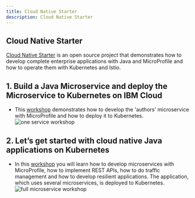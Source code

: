 ```yaml
---
title: Cloud Native Starter
description: Cloud Native Starter
---
```


## Cloud Native Starter
[Cloud Native Starter](https://cloud-native-starter.mybluemix.net) is an open source project that demonstrates how to develop complete enterprise applications with Java and MicroProfile and how to operate them with Kubernetes and Istio.

## 1. Build a Java Microservice and deploy the Microservice to Kubernetes on IBM Cloud
- This [workshop](https://github.com/IBM/cloud-native-starter/tree/master/workshop-one-service) demonstrates how to develop the 'authors' microservice with MicroProfile and how to deploy it to Kubernetes.
  ![one service workshop](./images/workshop-one-service.png)

## 2. Let’s get started with cloud native Java applications on Kubernetes

[comment]: <> (TODO: replace git url when PR is merged upstream https://github.com/IBM/cloud-native-starter/pull/41)
- In this [workshop](https://github.com/csantanapr/cloud-native-starter/blob/issue-40-fix-istio/workshop/README.md) you will learn how to develop microservices with MicroProfile, how to implement REST APIs, how to do traffic management and how to develop resilient applications. The application, which uses several microservices, is deployed to Kubernetes.
  ![full microservice workshop](./images/workshop-full-service.png)


